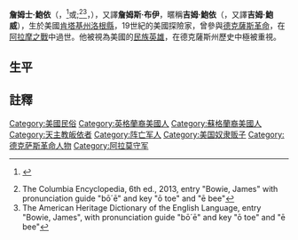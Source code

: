'''詹姆士·鮑依'''（{{lang-en|James Bowie}}，{{IPAc-en|ˈ|b|uː|iː}}<ref>{{Citation |last1=Manns |first1=William |date=May–Jun 2004 |title=The Bowie Knife |journal=American Cowboy |publisher= |volume=11 |issue=1 |pages=40–43 |postscript=;}} {{Citation | last = Janin | first = Hunt | title = Fort Bridger, Wyoming | publisher = McFarland & Company | location = Jefferson | year = 2007 | isbn = 978-0-7864-2912-7 | page=138 |postscript=;}} {{cite book | last = Davis | first = William C. | title = Three Roads to the Alamo: The Lives and Fortunes of David Crockett, James Bowie, and William Barret Travis | url = https://archive.org/details/threeroadstoalam0000davi | publisher = HarperCollins | location = New York | year = 1998 | isbn = 0-06-017334-3 | page = [https://archive.org/details/threeroadstoalam0000davi/page/35 35] }}</ref>或{{IPAc-en|ˈ|b|oʊ|.|i}};<ref>The Columbia Encyclopedia, 6th ed., 2013, entry "Bowie, James" with pronunciation guide "bō´ē" and key "ō toe" and "ē	bee"</ref><ref>The American Heritage Dictionary of the English Language, entry "Bowie, James", with pronunciation guide "bō´ē" and key "ō toe" and "ē bee"</ref>，{{bd|約1796年||1836年|3月6日|catIdx=Bowie, James}}），又譯'''詹姆斯·布伊'''，暱稱'''吉姆·鮑依'''（{{lang|en|Jim Bowie}}，又譯'''吉姆·鮑威'''），生於美國[[肯塔基州|肯塔基州]][[洛根縣_(肯塔基州)|洛根縣]]，19世紀的美國探險家，曾參與[[德克薩斯革命|德克薩斯革命]]，在[[阿拉摩之戰|阿拉摩之戰]]中過世。他被視為美國的[[民族英雄|民族英雄]]，在德克薩斯州歷史中極被重視。

==生平==
==註釋==
{{reflist}}
{{DEFAULTSORT:Bowie, James}}
[[Category:美國民俗|Category:美國民俗]]
[[Category:英格蘭裔美國人|Category:英格蘭裔美國人]]
[[Category:蘇格蘭裔美國人|Category:蘇格蘭裔美國人]]
[[Category:天主教皈依者|Category:天主教皈依者]]
[[Category:阵亡军人|Category:阵亡军人]]
[[Category:美国奴隶贩子|Category:美国奴隶贩子]]
[[Category:德克萨斯革命人物|Category:德克萨斯革命人物]]
[[Category:阿拉莫守军|Category:阿拉莫守军]]